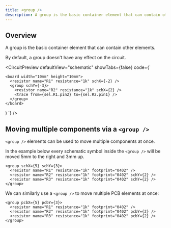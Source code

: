 ```yaml
---
title: <group />
description: A group is the basic container element that can contain other elements.
---
```


## Overview

A group is the basic container element that can contain other elements.

By default, a group doesn't have any effect on the circuit.


<CircuitPreview
  defaultView="schematic"
  showTabs={false}
  code={`

    <board width="10mm" height="10mm">
      <resistor name="R1" resistance="1k" schX={-2} />
      <group schY={-3}>
        <resistor name="R2" resistance="1k" schX={2} />
        <trace from={sel.R1.pin2} to={sel.R2.pin1} />
      </group>
    </board>
  )
  `}
/>


## Moving multiple components via a `<group />`

`<group />` elements can be used to move multiple components at once.

In the example below every schematic symbol inside the `<group />` will be moved
5mm to the right and 3mm up.

```tsx
<group schX={5} schY={3}>
  <resistor name="R1" resistance="1k" footprint="0402" />
  <resistor name="R2" resistance="1k" footprint="0402" schY={2} />
  <resistor name="R3" resistance="1k" footprint="0402" schY={2} />
</group>
```

We can similarly use a `<group />` to move multiple PCB elements at once:

```tsx
<group pcbX={5} pcbY={3}>
  <resistor name="R1" resistance="1k" footprint="0402" />
  <resistor name="R2" resistance="1k" footprint="0402" pcbY={2} />
  <resistor name="R3" resistance="1k" footprint="0402" pcbY={2} />
</group>
```

